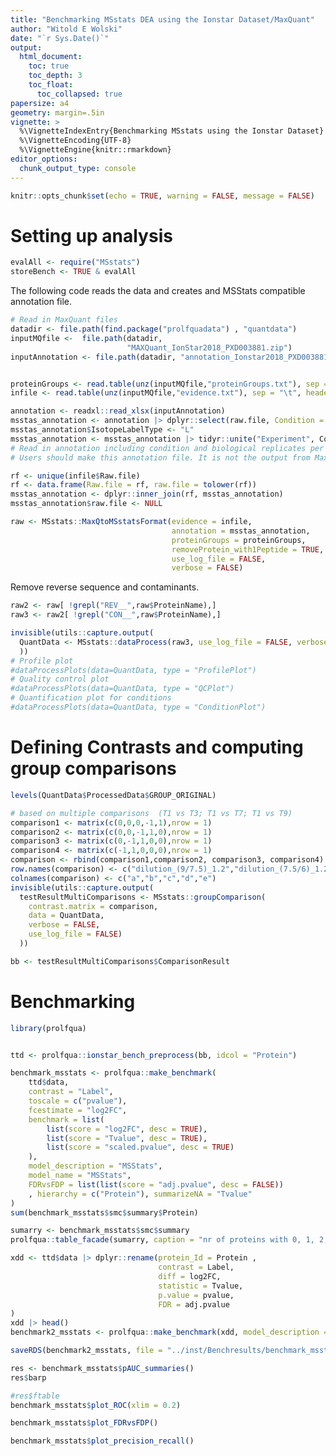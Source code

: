 ```yaml
---
title: "Benchmarking MSstats DEA using the Ionstar Dataset/MaxQuant"
author: "Witold E Wolski"
date: "`r Sys.Date()`"
output: 
  html_document:
    toc: true
    toc_depth: 3
    toc_float:
      toc_collapsed: true
papersize: a4
geometry: margin=.5in
vignette: >
  %\VignetteIndexEntry{Benchmarking MSstats using the Ionstar Dataset} 
  %\VignetteEncoding{UTF-8}
  %\VignetteEngine{knitr::rmarkdown}
editor_options:
  chunk_output_type: console
---
```


```r
knitr::opts_chunk$set(echo = TRUE, warning = FALSE, message = FALSE)
```



# Setting up analysis


```r
evalAll <- require("MSstats")
storeBench <- TRUE & evalAll
```

The following code reads the data and creates and MSStats compatible annotation file.

```r

# Read in MaxQuant files
datadir <- file.path(find.package("prolfquadata") , "quantdata")
inputMQfile <-  file.path(datadir,
                          "MAXQuant_IonStar2018_PXD003881.zip")
inputAnnotation <- file.path(datadir, "annotation_Ionstar2018_PXD003881.xlsx")


proteinGroups <- read.table(unz(inputMQfile,"proteinGroups.txt"), sep = "\t", header = TRUE)
infile <- read.table(unz(inputMQfile,"evidence.txt"), sep = "\t", header = TRUE)

annotation <- readxl::read_xlsx(inputAnnotation)
msstas_annotation <- annotation |> dplyr::select(raw.file, Condition = sample, BioReplicate = run_ID)
msstas_annotation$IsotopeLabelType <- "L"
msstas_annotation <- msstas_annotation |> tidyr::unite("Experiment", Condition, BioReplicate, sep="_", remove = FALSE)
# Read in annotation including condition and biological replicates per run.
# Users should make this annotation file. It is not the output from MaxQuant.

rf <- unique(infile$Raw.file)
rf <- data.frame(Raw.file = rf, raw.file = tolower(rf))
msstas_annotation <- dplyr::inner_join(rf, msstas_annotation)
msstas_annotation$raw.file <- NULL


```



```r
raw <- MSstats::MaxQtoMSstatsFormat(evidence = infile, 
                                    annotation = msstas_annotation, 
                                    proteinGroups = proteinGroups,
                                    removeProtein_with1Peptide = TRUE,
                                    use_log_file = FALSE,
                                    verbose = FALSE)
```


Remove reverse sequence and contaminants.

```r
raw2 <- raw[ !grepl("REV__",raw$ProteinName),]
raw3 <- raw2[ !grepl("CON__",raw$ProteinName),]
```


```r
invisible(utils::capture.output(
  QuantData <- MSstats::dataProcess(raw3, use_log_file = FALSE, verbose = FALSE)
  ))
# Profile plot
#dataProcessPlots(data=QuantData, type = "ProfilePlot")
# Quality control plot 
#dataProcessPlots(data=QuantData, type = "QCPlot") 
# Quantification plot for conditions
#dataProcessPlots(data=QuantData, type = "ConditionPlot")

```

# Defining Contrasts and computing group comparisons

```r

levels(QuantData$ProcessedData$GROUP_ORIGINAL)

# based on multiple comparisons  (T1 vs T3; T1 vs T7; T1 vs T9)
comparison1 <- matrix(c(0,0,0,-1,1),nrow = 1)
comparison2 <- matrix(c(0,0,-1,1,0),nrow = 1)
comparison3 <- matrix(c(0,-1,1,0,0),nrow = 1)
comparison4 <- matrix(c(-1,1,0,0,0),nrow = 1)
comparison <- rbind(comparison1,comparison2, comparison3, comparison4)
row.names(comparison) <- c("dilution_(9/7.5)_1.2","dilution_(7.5/6)_1.25","dilution_(6/4.5)_1.3(3)","dilution_(4.5/3)_1.5")
colnames(comparison) <- c("a","b","c","d","e")
invisible(utils::capture.output(
  testResultMultiComparisons <- MSstats::groupComparison(
    contrast.matrix = comparison,
    data = QuantData,
    verbose = FALSE,
    use_log_file = FALSE)
  ))

bb <- testResultMultiComparisons$ComparisonResult

```

# Benchmarking

```r
library(prolfqua)


ttd <- prolfqua::ionstar_bench_preprocess(bb, idcol = "Protein")

benchmark_msstats <- prolfqua::make_benchmark(
    ttd$data,
    contrast = "Label",
    toscale = c("pvalue"),
    fcestimate = "log2FC",
    benchmark = list(
        list(score = "log2FC", desc = TRUE),
        list(score = "Tvalue", desc = TRUE),
        list(score = "scaled.pvalue", desc = TRUE)
    ),  
    model_description = "MSStats",
    model_name = "MSStats",
    FDRvsFDP = list(list(score = "adj.pvalue", desc = FALSE))
    , hierarchy = c("Protein"), summarizeNA = "Tvalue"
)
sum(benchmark_msstats$smc$summary$Protein)

sumarry <- benchmark_msstats$smc$summary
prolfqua::table_facade(sumarry, caption = "nr of proteins with 0, 1, 2, 3 missing contrasts.")
```


```r

xdd <- ttd$data |> dplyr::rename(protein_Id = Protein ,
                                 contrast = Label,
                                 diff = log2FC,
                                 statistic = Tvalue,
                                 p.value = pvalue,
                                 FDR = adj.pvalue  
)
xdd |> head()
benchmark2_msstats <- prolfqua::make_benchmark(xdd, model_description = "MSStats", model_name = "MSStats")

saveRDS(benchmark2_msstats, file = "../inst/Benchresults/benchmark_msstats.RDS")
```

```r

res <- benchmark_msstats$pAUC_summaries()
res$barp
```

```r
#res$ftable
benchmark_msstats$plot_ROC(xlim = 0.2)
```

```r
benchmark_msstats$plot_FDRvsFDP()
```

```r
benchmark_msstats$plot_precision_recall()
```
